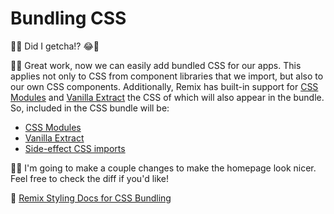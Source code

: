 # Bundling CSS

<EpicVideo url="https://www.epicweb.dev/workshops/full-stack-foundations/styling/bundling-css-in-remix/solution" />

🧝‍♂️ Did I getcha!? 😂🤣

👨‍💼 Great work, now we can easily add bundled CSS for our apps. This applies not
only to CSS from component libraries that we import, but also to our own CSS
components. Additionally, Remix has built-in support for
[CSS Modules](https://github.com/css-modules/css-modules) and
[Vanilla Extract](https://vanilla-extract.style/) the CSS of which will also
appear in the bundle. So, included in the CSS bundle will be:

- [CSS Modules](https://remix.run/docs/en/main/guides/styling#css-modules)
- [Vanilla Extract](https://remix.run/docs/en/main/guides/styling#vanilla-extract)
- [Side-effect CSS imports](https://remix.run/docs/en/main/guides/styling#css-side-effect-imports)

🧝‍♂️ I'm going to make a couple changes to make the homepage look nicer. Feel free
to <DiffLink>check the diff</DiffLink> if you'd like!

📜 [Remix Styling Docs for CSS Bundling](https://remix.run/docs/en/main/guides/styling#css-bundling)

